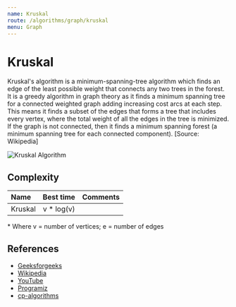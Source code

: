 ```yaml
---
name: Kruskal
route: /algorithms/graph/kruskal
menu: Graph
---
```


# Kruskal

Kruskal's algorithm is a minimum-spanning-tree algorithm which finds an edge of the least
possible weight that connects any two trees in the forest. It is a greedy algorithm in
graph theory as it finds a minimum spanning tree for a connected weighted graph adding
increasing cost arcs at each step. This means it finds a subset of the edges that forms a
tree that includes every vertex, where the total weight of all the edges in the tree is
minimized. If the graph is not connected, then it finds a minimum spanning forest (a
minimum spanning tree for each connected component). [Source: Wikipedia]

![Kruskal Algorithm](https://upload.wikimedia.org/wikipedia/commons/thumb/5/5c/MST_kruskal_en.gif/600px-MST_kruskal_en.gif)

## Complexity

| Name    |  Best time  | Comments |
| :------ | :---------: | :------- |
| Kruskal | v \* log(v) |          |

\* Where v = number of vertices; e = number of edges

## References

- [Geeksforgeeks](https://www.geeksforgeeks.org/kruskals-minimum-spanning-tree-algorithm-greedy-algo-2/)
- [Wikipedia](https://en.wikipedia.org/wiki/Kruskal%27s_algorithm)
- [YouTube](https://www.youtube.com/watch?v=4ZlRH0eK-qQ&t=700s&ab_channel=AbdulBari)
- [Programiz](https://www.programiz.com/dsa/kruskal-algorithm)
- [cp-algorithms](https://cp-algorithms.com/graph/mst_kruskal.html)
